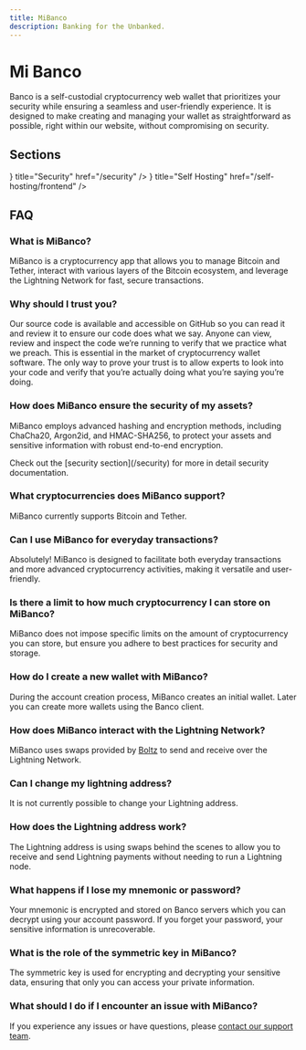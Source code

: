 ```yaml
---
title: MiBanco
description: Banking for the Unbanked.
---
```



# Mi Banco

Banco is a self-custodial cryptocurrency web wallet that prioritizes your security while ensuring a seamless and user-friendly experience. It is designed to make creating and managing your wallet as straightforward as possible, right within our website, without compromising on security.

## Sections

<Cards>
  <Card icon={<ShieldCheck />} title="Security" href="/security" />
  <Card icon={<Server />} title="Self Hosting" href="/self-hosting/frontend" />
</Cards>

## FAQ

### What is MiBanco?

MiBanco is a cryptocurrency app that allows you to manage Bitcoin and Tether, interact with various layers of the Bitcoin ecosystem, and leverage the Lightning Network for fast, secure transactions.

### Why should I trust you?

Our source code is available and accessible on GitHub so you can read it and review it to ensure our code does what we say. Anyone can view, review and inspect the code we’re running to verify that we practice what we preach. This is essential in the market of cryptocurrency wallet software. The only way to prove your trust is to allow experts to look into your code and verify that you’re actually doing what you’re saying you’re doing.

### How does MiBanco ensure the security of my assets?

MiBanco employs advanced hashing and encryption methods, including ChaCha20, Argon2id, and HMAC-SHA256, to protect your assets and sensitive information with robust end-to-end encryption.

<Callout type="info" emoji="💡">
  Check out the [security section](/security) for more in detail security
  documentation.
</Callout>

### What cryptocurrencies does MiBanco support?

MiBanco currently supports Bitcoin and Tether.

### Can I use MiBanco for everyday transactions?

Absolutely! MiBanco is designed to facilitate both everyday transactions and more advanced cryptocurrency activities, making it versatile and user-friendly.

### Is there a limit to how much cryptocurrency I can store on MiBanco?

MiBanco does not impose specific limits on the amount of cryptocurrency you can store, but ensure you adhere to best practices for security and storage.

### How do I create a new wallet with MiBanco?

During the account creation process, MiBanco creates an initial wallet. Later you can create more wallets using the Banco client.

### How does MiBanco interact with the Lightning Network?

MiBanco uses swaps provided by [Boltz](https://boltz.exchange/) to send and receive over the Lightning Network.

### Can I change my lightning address?

It is not currently possible to change your Lightning address.

### How does the Lightning address work?

The Lightning address is using swaps behind the scenes to allow you to receive and send Lightning payments without needing to run a Lightning node.

### What happens if I lose my mnemonic or password?

Your mnemonic is encrypted and stored on Banco servers which you can decrypt using your account password. If you forget your password, your sensitive information is unrecoverable.

### What is the role of the symmetric key in MiBanco?

The symmetric key is used for encrypting and decrypting your sensitive data, ensuring that only you can access your private information.

### What should I do if I encounter an issue with MiBanco?

If you experience any issues or have questions, please [contact our support team](mailto:support@amboss.tech).
